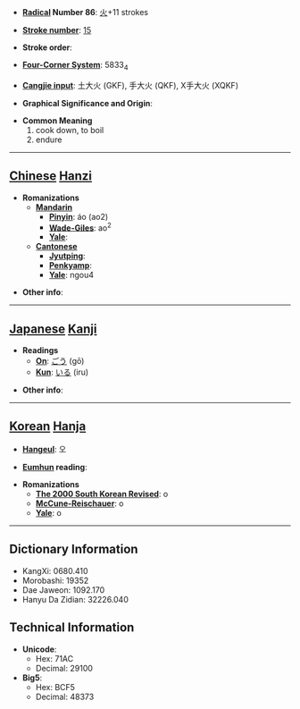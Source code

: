 * '''[[Wiktionary:Chinese radical index| Radical]] Number 86''': [[Wiktionary:Chinese radical index 火|火]]+11 strokes

* '''[[Wiktionary:Chinese total strokes index|Stroke number]]''': [[Wiktionary:Chinese total strokes index 15|15]]

* '''Stroke order''': 

* '''[[Wiktionary:Chinese four corner index|Four-Corner System]]''': 5833<sub>4</sub>

* '''[[Wiktionary:Chinese Cangjie index|Cangjie input]]''': 土大火 (GKF), 手大火 (QKF), X手大火 (XQKF)

* '''Graphical Significance and Origin''': 

* '''Common Meaning'''
*#cook down, to boil
*# endure


----

== [[Chinese]] [[Hanzi]] ==

* '''Romanizations'''
** '''[[Mandarin]]'''
*** '''[[Pinyin]]''': áo (ao2)
*** '''[[Wade-Giles]]''': ao<sup>2</sup>
*** '''[[Yale]]''': 
** '''[[Cantonese]]'''
*** '''[[Jyutping]]''':
*** '''[[Penkyamp]]''': 
*** '''[[Yale]]''': ngou4

* '''Other info''': 

----

== [[Japanese]] [[Kanji]] ==

* '''Readings'''
** '''[[On]]''': [[ごう]] (gō)
** '''[[Kun]]''': [[いる]] (iru)

* '''Other info''':  

----

== [[Korean]] [[Hanja]] ==

* '''[[Hangeul]]''': 오

* '''[[Eumhun]] reading''': 

* '''Romanizations'''
** '''[[The 2000 South Korean Revised Romanization|The 2000 South Korean Revised]]''': o
** '''[[McCune-Reischauer]]''': o
** '''[[Yale]]''': o

----

== Dictionary Information ==

* KangXi: 0680.410
* Morobashi: 19352
* Dae Jaweon: 1092.170
* Hanyu Da Zidian: 32226.040

== Technical Information ==

* '''Unicode''':
** Hex: 71AC
** Decimal: 29100
* '''Big5''':
** Hex: BCF5
** Decimal: 48373